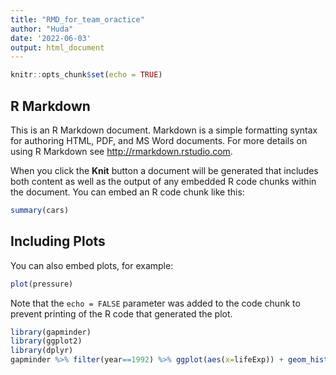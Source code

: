 ```yaml
---
title: "RMD_for_team_oractice"
author: "Huda"
date: '2022-06-03'
output: html_document
---
```


```r
knitr::opts_chunk$set(echo = TRUE)
```

## R Markdown

This is an R Markdown document. Markdown is a simple formatting syntax for authoring HTML, PDF, and MS Word documents. For more details on using R Markdown see <http://rmarkdown.rstudio.com>.

When you click the **Knit** button a document will be generated that includes both content as well as the output of any embedded R code chunks within the document. You can embed an R code chunk like this:

```r
summary(cars)
```

## Including Plots

You can also embed plots, for example:

```r
plot(pressure)
```

Note that the `echo = FALSE` parameter was added to the code chunk to prevent printing of the R code that generated the plot.
```r
library(gapminder)
library(ggplot2)
library(dplyr)
gapminder %>% filter(year==1992) %>% ggplot(aes(x=lifeExp)) + geom_histogram() + ggtitle("Life Expectancy in the Year 1992")
```

